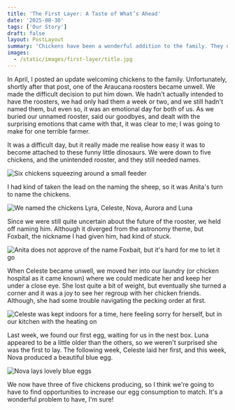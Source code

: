 ```yaml
---
title: 'The First Layer: A Taste of What’s Ahead'
date: '2025-08-30'
tags: ['Our Story']
draft: false
layout: PostLayout
summary: 'Chickens have been a wonderful addition to the family. They do have their quirks and challenges, but their benefits far outweigh those. Eggs being only a small part!'
images:
  - /static/images/first-layer/title.jpg
---
```


In April, I posted an update welcoming chickens to the family. Unfortunately, shortly after that post, one of the Araucana roosters became unwell. We made the difficult decision to put him down. We hadn't actually intended to have the roosters, we had only had them a week or two, and we still hadn't named them, but even so, it was an emotional day for both of us. As we buried our unnamed rooster, said our goodbyes, and dealt with the surprising emotions that came with that, it was clear to me; I was going to make for one terrible farmer.

It was a difficult day, but it really made me realise how easy it was to become attached to these funny little dinosaurs. We were down to five chickens, and the unintended rooster, and they still needed names.

![Six chickens squeezing around a small feeder](/static/images/first-layer/all-feeding.jpg)

I had kind of taken the lead on the naming the sheep, so it was Anita's turn to name the chickens.

![We named the chickens Lyra, Celeste, Nova, Aurora and Luna](/static/images/first-layer/names.png)

Since we were still quite uncertain about the future of the rooster, we held off naming him. Although it diverged from the astronomy theme, but Foxbait, the nickname I had given him, had kind of stuck.

![Anita does not approve of the name Foxbait, but it's hard for me to let it go](/static/images/first-layer/foxbait.jpg)

When Celeste became unwell, we moved her into our laundry (or chicken hospital as it came known) where we could medicate her and keep her under a close eye. She lost quite a bit of weight, but eventually she turned a corner and it was a joy to see her regroup with her chicken friends. Although, she had some trouble navigating the pecking order at first. 

![Celeste was kept indoors for a time, here feeling sorry for herself, but in our kitchen with the heating on](/static/images/first-layer/celeste-unwell.jpg)

Last week, we found our first egg, waiting for us in the nest box. Luna appeared to be a little older than the others, so we weren't surprised she was the first to lay. The following week, Celeste laid her first, and this week, Nova produced a beautiful blue egg.

![Nova lays lovely blue eggs](/static/images/first-layer/eggs.jpg)

We now have three of five chickens producing, so I think we're going to have to find opportunities to increase our egg consumption to match. It's a wonderful problem to have, I'm sure!
